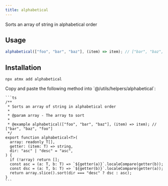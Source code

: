 ```yaml
---
title: alphabetical
---
```







Sorts an array of string in alphabetical order

## Usage

```ts
alphabetical(["foo", "bar", "baz"], (item) => item); // ["bar", "baz", "foo"]
```

## Installation

<Installation client:load>
  <div slot="cli">
  
  ```
  npx atmx add alphabetical 
  ```

  </div>

  <div slot="manual">
    Copy and paste the following method into `@/utils/helpers/alphabetical`:

    ```ts
    /**
     * Sorts an array of string in alphabetical order
     *
     * @param array - The array to sort
     *
     * @example alphabetical(["foo", "bar", "baz"], (item) => item); // ["bar", "baz", "foo"]
     */
    export function alphabetical<T>(
      array: readonly T[],
      getter: (item: T) => string,
      dir: "asc" | "desc" = "asc",
    ) {
      if (!array) return [];
      const asc = (a: T, b: T) => `${getter(a)}`.localeCompare(getter(b));
      const dsc = (a: T, b: T) => `${getter(b)}`.localeCompare(getter(a));
      return array.slice().sort(dir === "desc" ? dsc : asc);
    }
    ```

  </div>
</Installation>
